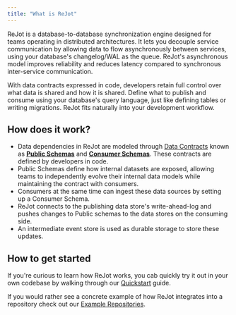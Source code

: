 ```yaml
---
title: "What is ReJot"
---
```


ReJot is a database-to-database synchronization engine designed for teams operating in distributed
architectures. It lets you decouple service communication by allowing data to flow asynchronously
between services, using your database's changelog/WAL as the queue. ReJot's asynchronous model
improves reliability and reduces latency compared to synchronous inter-service communication.

With data contracts expressed in code, developers retain full control over what data is shared and
how it is shared. Define what to publish and consume using your database's query language, just like
defining tables or writing migrations. ReJot fits naturally into your development workflow.

## How does it work?

- Data dependencies in ReJot are modeled through [Data Contracts](/docs/concepts/data-contracts)
  known as **[Public Schemas](/docs/spec/public-schema)** and
  **[Consumer Schemas](/docs/spec/consumer-schema)**. These contracts are defined by developers in
  code.
- Public Schemas define how internal datasets are exposed, allowing teams to independently evolve
  their internal data models while maintaining the contract with consumers.
- Consumers at the same time can ingest these data sources by setting up a Consumer Schema.
- ReJot connects to the publishing data store's write-ahead-log and pushes changes to Public schemas
  to the data stores on the consuming side.
- An intermediate event store is used as durable storage to store these updates.

## How to get started

If you're curious to learn how ReJot works, you cab quickly try it out in your own codebase by
walking through our [Quickstart](/docs/start/quickstart) guide.

If you would rather see a concrete example of how ReJot integrates into a repository check out our
[Example Repositories](/docs/start/examples).
